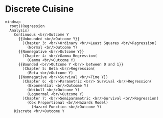 <!-- Google tag (gtag.js) -->
<script async src="https://www.googletagmanager.com/gtag/js?id=G-7PRVEBE1EF"></script>
<script>
  window.dataLayer = window.dataLayer || [];
  function gtag(){dataLayer.push(arguments);}
  gtag('js', new Date());

  gtag('config', 'G-7PRVEBE1EF');
</script>

# Discrete Cuisine {.unnumbered}

::: {#fig-mid-regression}
```mermaid
mindmap
  root((Regression 
  Analysis)
    Continuous <br/>Outcome Y
      {{Unbounded <br/>Outcome Y}}
        )Chapter 3: <br/>Ordinary <br/>Least Squares <br/>Regression(
          (Normal <br/>Outcome Y)
      {{Nonnegative <br/>Outcome Y}}
        )Chapter 4: <br/>Gamma Regression(
          (Gamma <br/>Outcome Y)
      {{Bounded <br/>Outcome Y <br/> between 0 and 1}}
        )Chapter 5: Beta <br/>Regression(
          (Beta <br/>Outcome Y)
      {{Nonnegative <br/>Survival <br/>Time Y}}
        )Chapter 6: <br/>Parametric <br/> Survival <br/>Regression(
          (Exponential <br/>Outcome Y)
          (Weibull <br/>Outcome Y)
          (Lognormal <br/>Outcome Y)
        )Chapter 7: <br/>Semiparametric <br/>Survival <br/>Regression(
          (Cox Proportional <br/>Hazards Model)
            (Hazard Function <br/>Outcome Y)
    Discrete <br/>Outcome Y
```
:::
